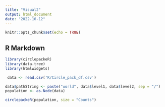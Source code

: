 ```yaml
---
title: "Visual2"
output: html_document
date: "2022-10-12"
---
```


```r
knitr::opts_chunk$set(echo = TRUE)
```

## R Markdown

```r
library(circlepackeR)
library(data.tree)
library(htmlwidgets)
```

```r
 data <- read.csv('R/Circle_pack_df.csv')
```

```r
data$pathString <- paste("world", data$level1, data$level2, sep = "/")
population <- as.Node(data)
```


```r
circlepackeR(population, size = "Counts")
```

